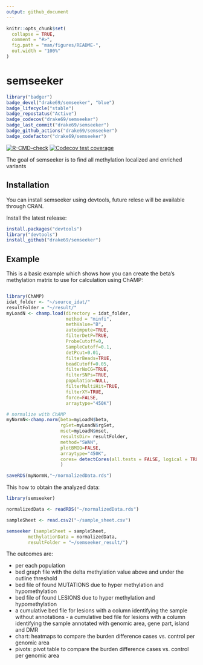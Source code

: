 ```yaml
---
output: github_document
---
```


<!-- README.md is generated from README.Rmd. Please edit that file -->

```r
knitr::opts_chunk$set(
  collapse = TRUE,
  comment = "#>",
  fig.path = "man/figures/README-",
  out.width = "100%"
)
```

# semseeker

<!-- badges: start -->
```r
library("badger")
badge_devel("drake69/semseeker", "blue")
badge_lifecycle("stable")
badge_repostatus("Active")
badge_codecov("drake69/semseeker")
badge_last_commit("drake69/semseeker")
badge_github_actions("drake69/semseeker")
badge_codefactor("drake69/semseeker")
```

[![R-CMD-check](https://github.com/drake69/semseeker/workflows/R-CMD-check/badge.svg)](https://github.com/drake69/semseeker/actions)
[![Codecov test coverage](https://codecov.io/gh/drake69/semseeker/branch/main/graph/badge.svg)](https://app.codecov.io/gh/drake69/semseeker?branch=main)
<!-- badges: end -->

The goal of semseeker is to find all methylation localized and enriched variants

## Installation
  
You can install semseeker using devtools, future relese will be available through CRAN.

Install the latest release:

``` r
install.packages("devtools")
library("devtools")
install_github("drake69/semseeker")
```

## Example

This is a basic example which shows how you can create the beta's methylation matrix to use for calculation using ChAMP:

```r

library(ChAMP)
idat_folder <- "~/source_idat/"
resultFolder = "~/result/"
myLoadN <- champ.load(directory = idat_folder,
                      method = "minfi",
                      methValue="B",
                      autoimpute=TRUE,
                      filterDetP=TRUE,
                      ProbeCutoff=0,
                      SampleCutoff=0.1,
                      detPcut=0.01,
                      filterBeads=TRUE,
                      beadCutoff=0.05,
                      filterNoCG=TRUE,
                      filterSNPs=TRUE,
                      population=NULL,
                      filterMultiHit=TRUE,
                      filterXY=TRUE,
                      force=FALSE,
                      arraytype="450K")

# normalize with ChAMP
myNormN<-champ.norm(beta=myLoadN$beta,
                    rgSet=myLoadN$rgSet,
                    mset=myLoadN$mset,
                    resultsDir= resultFolder,
                    method="SWAN",
                    plotBMIQ=FALSE,
                    arraytype="450K",
                    cores= detectCores(all.tests = FALSE, logical = TRUE) - 1
                    )

saveRDS(myNormN,"~/normalizedData.rds")
```

This how to obtain the analyzed data:


``` r
library(semseeker)

normalizedData <- readRDS("~/normalizedData.rds")

sampleSheet <- read.csv2("~/sample_sheet.csv")

semseeker (sampleSheet = sampleSheet, 
        methylationData = normalizedData,
        resultFolder = "~/semseeker_result/")
```

The outcomes are: 
<ul>
<li>per each population </li>
<li>bed graph file with the delta methylation value above and under the outline threshold </li>
<li>bed file of found MUTATIONS due to hyper methylation and hypomethylation </li>
<li>bed file of found LESIONS due to hyper methylation and hypomethylation </li>
<li>a cumulative bed file for lesions with a column identifying the sample without annotations - a cumulative bed file for lesions with a column identifying the sample annotated with genomic area, gene part, island and DMR</li>
<li>chart: heatmaps to compare the burden difference cases vs. control per genomic area</li>
<li>pivots: pivot table to compare the burden difference cases vs. control per genomic area</li>
</ul>

<!-- What is special about using `README.Rmd` instead of just `README.md`? You can include R chunks like so: -->

<!-- ```{r cars} -->
<!-- summary(cars) -->
<!-- ``` -->

<!-- You'll still need to render `README.Rmd` regularly, to keep `README.md` up-to-date. -->

<!-- You can also embed plots, for example: -->

<!-- ```{r pressure, echo = FALSE} -->
<!-- plot(pressure) -->
<!-- ``` -->

<!-- In that case, don't forget to commit and push the resulting figure files, so they display on GitHub! -->
